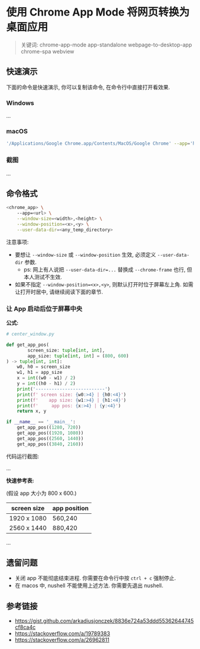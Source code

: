 # 使用 Chrome App Mode 将网页转换为桌面应用

> 关键词: chrome-app-mode app-standalone webpage-to-desktop-app chrome-spa webview

## 快速演示

下面的命令是快速演示, 你可以复制该命令, 在命令行中直接打开看效果.

### Windows

...

### macOS

```sh
'/Applications/Google Chrome.app/Contents/MacOS/Google Chrome' --app='http://baidu.com' --window-size=800,600 --window-position=560,240 --user-data-dir='/tmp/chrome-app-mode-test'
```

### 截图

...

## 命令格式

```sh
<chrome_app> \
	--app=<url> \
    --window-size=<width>,<height> \
    --window-position=<x>,<y> \
    --user-data-dir=<any_temp_directory>
```

注意事项: 

- 要想让 `--window-size` 或 `--window-position` 生效, 必须定义 `--user-data-dir` 参数. 
	- ps: 网上有人说把 `--user-data-dir=...` 替换成 `--chrome-frame` 也行, 但本人测试不生效.
- 如果不指定 `--window-position=<x>,<y>`, 则默认打开时位于屏幕左上角. 如需让打开时居中, 请继续阅读下面的章节.

### 让 App 启动后位于屏幕中央

**公式:** 

```py
# center_window.py

def get_app_pos(
        screen_size: tuple[int, int],
        app_size: tuple[int, int] = (800, 600)
) -> tuple[int, int]:
    w0, h0 = screen_size
    w1, h1 = app_size
    x = int((w0 - w1) / 2)
    y = int((h0 - h1) / 2)
    print('--------------------------')
    print(f' screen size: {w0:>4} | {h0:<4}')
    print(f'    app size: {w1:>4} | {h1:<4}')
    print(f'     app pos: {x:>4} | {y:<4}')
    return x, y

if __name__ == '__main__':
    get_app_pos((1280, 720))
    get_app_pos((1920, 1080))
    get_app_pos((2560, 1440))
    get_app_pos((3840, 2160))
```

代码运行截图:

...

**快速参考表:** 

(假设 app 大小为 800 x 600.)

| screen size | app position |
| ----------- | ------------ |
| 1920 x 1080 | 560,240      |
| 2560 x 1440 | 880,420      |
...

## 遗留问题

- 关闭 app 不能彻底结束进程. 你需要在命令行中按 `ctrl + c` 强制停止.
- 在 macos 中, nushell 不能使用上述方法. 你需要先退出 nushell.

## 参考链接

- https://gist.github.com/arkadiusjonczek/8836e724a53ddd55362644745cf8ca4c
- https://stackoverflow.com/a/19789383
- https://stackoverflow.com/a/26962811
